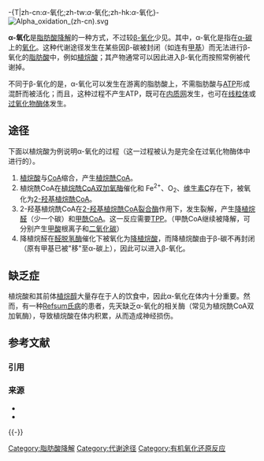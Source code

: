 -{T|zh-cn:''α''-氧化;zh-tw:''α''-氧化;zh-hk:''α''-氧化}-
{{DISPLAYTITLE:α-氧化}}
[[File:Alpha_oxidation_(zh-cn).svg|right]]

'''α-氧化'''是[[脂肪酸降解|脂肪酸降解]]的一种方式，不过较[[β-氧化|β-氧化]]少见。其中，α-氧化是指在[[α-碳|α-碳]]上的[[氧化|氧化]]。这种代谢途径发生在某些因β-碳被封闭（如连有[[甲基|甲基]]）而无法进行β-氧化的[[脂肪酸|脂肪酸]]中，例如[[植烷酸|植烷酸]]；其产物通常可以因此进入β-氧化而按照常例被代谢掉。

不同于β-氧化的是，α-氧化可以发生在游离的脂肪酸上，不需脂肪酸与[[三磷酸腺苷|ATP]]形成混酐而被活化；而且，这种过程不产生ATP，既可在[[内质网|内质网]]发生，也可在[[线粒体|线粒体]]或[[过氧化物酶体|过氧化物酶体]]发生。

==途径==
下面以植烷酸为例说明α-氧化的过程（这一过程被认为是完全在过氧化物酶体中进行的）。
#[[植烷酸|植烷酸]]与[[CoA|CoA]]缩合，产生[[植烷酰CoA|植烷酰CoA]]。
#植烷酰CoA在[[植烷酰CoA双加氧酶|植烷酰CoA双加氧酶]]催化和 Fe<sup>2+</sup>、O<sub>2</sub>、[[维生素C|维生素C]]存在下，被氧化为[[2-羟基植烷酰CoA|2-羟基植烷酰CoA]]。
#2-羟基植烷酰CoA在[[2-羟基植烷酰CoA裂合酶|2-羟基植烷酰CoA裂合酶]]作用下，发生裂解，产生[[降植烷醛|降植烷醛]]（少一个碳）和[[甲酰CoA|甲酰CoA]]。这一反应需要[[硫胺素焦磷酸|TPP]]。（甲酰CoA继续被降解，可分别产生[[甲酸|甲酸]]根离子和[[二氧化碳|二氧化碳]]）
#降植烷醛在[[醛脱氢酶|醛脱氢酶]]催化下被氧化为[[降植烷酸|降植烷酸]]，而降植烷酸由于β-碳不再封闭（原有甲基已被"移"至α-碳上），因此可以进入β-氧化。

==缺乏症==
植烷酸和其前体[[植烷醇|植烷醇]]大量存在于人的饮食中，因此α-氧化在体内十分重要。然而，有一种[[Refsum氏病|Refsum氏病]]的患者，先天缺乏α-氧化的相关酶（常见为植烷酰CoA双加氧酶），导致植烷酸在体内积累，从而造成神经损伤。

== 参考文献 ==
=== 引用 ===
{{Reflist}}

=== 来源 ===
* {{citation |PMID = 12694175 |year=2003 |last1=Casteels |first1=M |last2=Foulon |last3=Mannaerts |last4=Van Veldhoven |title=Alpha-oxidation of 3-methyl-substituted fatty acids and its thiamine dependence|volume=270 |issue=8 |pages=1619–1627 |journal=European journal of biochemistry / FEBS}}
* {{citation |ISBN = 0306462001 |pages=292–295 |editor1=Quant, Patti A. |editor2=Eaton, Simon |edition=2nd |volume=466 |year=1999 |publisher=Kluwer Acad./Plenum Publ. |location=New York, NY |title=Current views of fatty acid oxidation and ketogenesis : from organelles to point mutations}}

{{-}}
{{代谢}}
{{脂代谢酶类}}

[[Category:脂肪酸降解|Category:脂肪酸降解]]
[[Category:代谢途径|Category:代谢途径]]
[[Category:有机氧化还原反应|Category:有机氧化还原反应]]